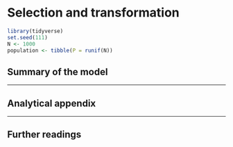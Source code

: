 
# Selection and transformation

   

```r
library(tidyverse)
set.seed(111)
N <- 1000
population <- tibble(P = runif(N))
```

  
## Summary of the model

***

## Analytical appendix
  

***
  
## Further readings
  
  
